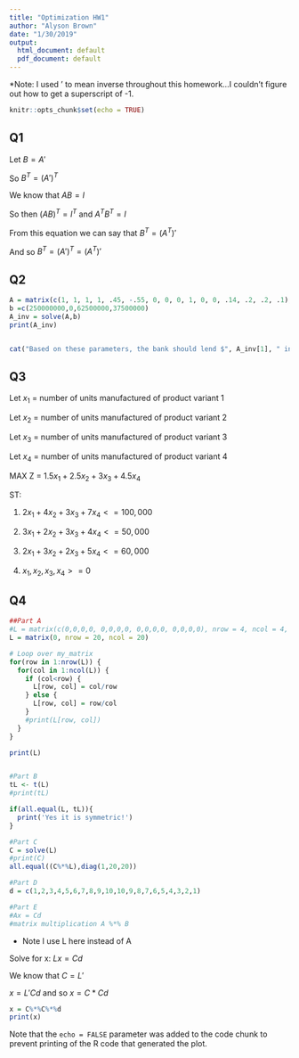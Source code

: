 ```yaml
---
title: "Optimization HW1"
author: "Alyson Brown"
date: "1/30/2019"
output:
  html_document: default
  pdf_document: default
---
```



*Note: I used ' to mean inverse throughout this homework...I couldn't figure out how to get a superscript of -1.



```r
knitr::opts_chunk$set(echo = TRUE)
```

## Q1

Let $B = A'$

So $B^T = (A')^T$

We know that $AB = I$

So then $(AB)^T = I^T$ and $A^TB^T = I$

From this equation we can say that $B^T = (A^T)'$

And so $B^T = (A')^T =(A^T)'$


## Q2

```r

A = matrix(c(1, 1, 1, 1, .45, -.55, 0, 0, 0, 1, 0, 0, .14, .2, .2, .1), nrow = 4, ncol = 4, byrow = TRUE)
b =c(250000000,0,62500000,37500000)
A_inv = solve(A,b)
print(A_inv)


cat("Based on these parameters, the bank should lend $", A_inv[1], " in First Mortgage loans, $", A_inv[2], " in Second Mortgage loans, $", A_inv[3], " in Home Improvement loans, and $", A_inv[4], " in Personal Overdraft loans.")


```

## Q3

Let $x_1$ = number of units manufactured of product variant 1

Let $x_2$ = number of units manufactured of product variant 2

Let $x_3$ = number of units manufactured of product variant 3

Let $x_4$ = number of units manufactured of product variant 4


MAX Z = $1.5x_1 + 2.5x_2 + 3x_3 + 4.5x_4$

ST: 

  1) $2x_1 + 4x_2 + 3x_3 + 7x_4 <= 100,000$

  2) $3x_1 + 2x_2 + 3x_3 + 4x_4 <= 50,000$
    
  3) $2x_1 + 3x_2 + 2x_3 + 5x_4 <= 60,000$
    
  4) $x_1, x_2, x_3, x_4 >= 0$
    

## Q4
```r

##Part A
#L = matrix(c(0,0,0,0, 0,0,0,0, 0,0,0,0, 0,0,0,0), nrow = 4, ncol = 4, byrow = TRUE)
L = matrix(0, nrow = 20, ncol = 20)

# Loop over my_matrix
for(row in 1:nrow(L)) {
  for(col in 1:ncol(L)) {
    if (col<row) {
      L[row, col] = col/row
    } else {
      L[row, col] = row/col
    }
    #print(L[row, col])
  }
}

print(L)


#Part B
tL <- t(L)
#print(tL)

if(all.equal(L, tL)){
  print('Yes it is symmetric!')
}

#Part C
C = solve(L)
#print(C)
all.equal((C%*%L),diag(1,20,20))

#Part D
d = c(1,2,3,4,5,6,7,8,9,10,10,9,8,7,6,5,4,3,2,1)

#Part E 
#Ax = Cd
#matrix multiplication A %*% B

```

* Note I use L here instead of A

Solve for x: $Lx = Cd$

We know that $C = L'$

$x = L'Cd$ and so $x = C*Cd$

```r

x = C%*%C%*%d
print(x)


```




Note that the `echo = FALSE` parameter was added to the code chunk to prevent printing of the R code that generated the plot.
